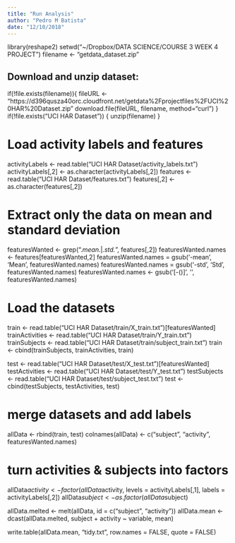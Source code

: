 ```yaml
---
title: "Run Analysis"
author: "Pedro M Batista"
date: "12/10/2018"
---
```


library(reshape2)
setwd("~/Dropbox/DATA SCIENCE/COURSE 3 WEEK 4 PROJECT")
filename <- "getdata_dataset.zip"

## Download and unzip dataset:
if(!file.exists(filename)){
  fileURL <- "https://d396qusza40orc.cloudfront.net/getdata%2Fprojectfiles%2FUCI%20HAR%20Dataset.zip "
  download.file(fileURL, filename, method="curl")
}  
if(!file.exists("UCI HAR Dataset")) { 
  unzip(filename) 
}

# Load activity labels and features
activityLabels <- read.table("UCI HAR Dataset/activity_labels.txt")
activityLabels[,2] <- as.character(activityLabels[,2])
features <- read.table("UCI HAR Dataset/features.txt")
features[,2] <- as.character(features[,2])

# Extract only the data on mean and standard deviation
featuresWanted <- grep(".*mean.*|.*std.*", features[,2])
featuresWanted.names <- features[featuresWanted,2]
featuresWanted.names = gsub('-mean', 'Mean', featuresWanted.names)
featuresWanted.names = gsub('-std', 'Std', featuresWanted.names)
featuresWanted.names <- gsub('[-()]', '', featuresWanted.names)


# Load the datasets
train <- read.table("UCI HAR Dataset/train/X_train.txt")[featuresWanted]
trainActivities <- read.table("UCI HAR Dataset/train/Y_train.txt")
trainSubjects <- read.table("UCI HAR Dataset/train/subject_train.txt")
train <- cbind(trainSubjects, trainActivities, train)

test <- read.table("UCI HAR Dataset/test/X_test.txt")[featuresWanted]
testActivities <- read.table("UCI HAR Dataset/test/Y_test.txt")
testSubjects <- read.table("UCI HAR Dataset/test/subject_test.txt")
test <- cbind(testSubjects, testActivities, test)

# merge datasets and add labels
allData <- rbind(train, test)
colnames(allData) <- c("subject", "activity", featuresWanted.names)

# turn activities & subjects into factors
allData$activity <- factor(allData$activity, levels = activityLabels[,1], labels = activityLabels[,2])
allData$subject <- as.factor(allData$subject)

allData.melted <- melt(allData, id = c("subject", "activity"))
allData.mean <- dcast(allData.melted, subject + activity ~ variable, mean)

write.table(allData.mean, "tidy.txt", row.names = FALSE, quote = FALSE)
